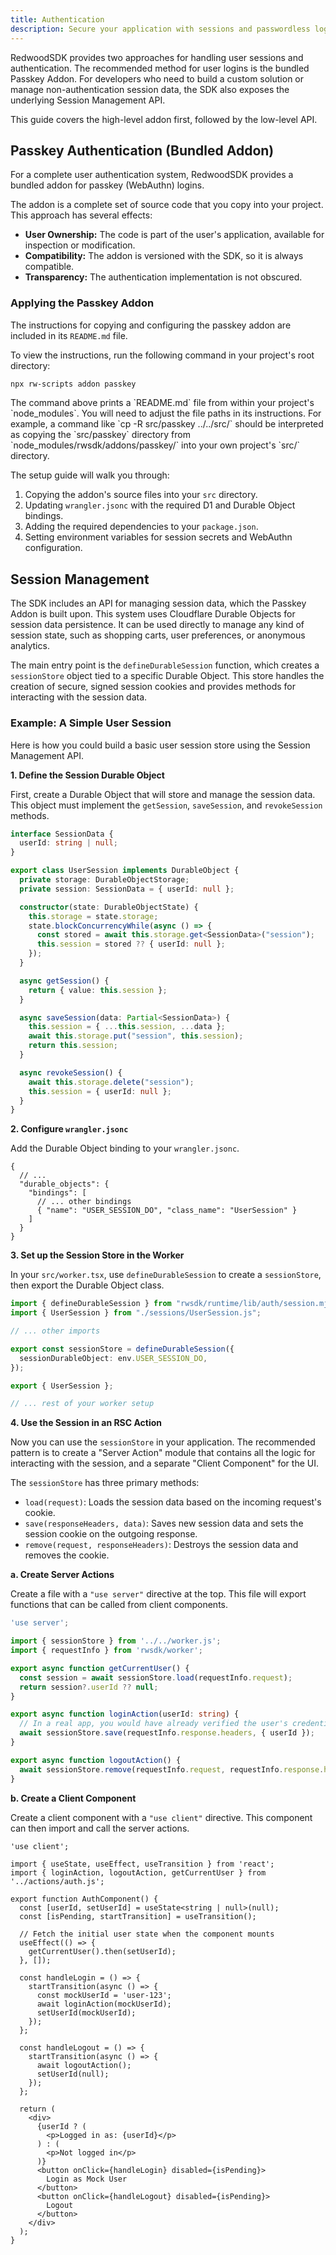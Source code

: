 ```yaml
---
title: Authentication
description: Secure your application with sessions and passwordless login.
---
```


RedwoodSDK provides two approaches for handling user sessions and authentication. The recommended method for user logins is the bundled Passkey Addon. For developers who need to build a custom solution or manage non-authentication session data, the SDK also exposes the underlying Session Management API.

This guide covers the high-level addon first, followed by the low-level API.

## Passkey Authentication (Bundled Addon)

For a complete user authentication system, RedwoodSDK provides a bundled addon for passkey (WebAuthn) logins.

The addon is a complete set of source code that you copy into your project. This approach has several effects:
- **User Ownership:** The code is part of the user's application, available for inspection or modification.
- **Compatibility:** The addon is versioned with the SDK, so it is always compatible.
- **Transparency:** The authentication implementation is not obscured.

### Applying the Passkey Addon

The instructions for copying and configuring the passkey addon are included in its `README.md` file.

To view the instructions, run the following command in your project's root directory:

```bash showLineNumbers=false
npx rw-scripts addon passkey
```

<Aside>
The command above prints a `README.md` file from within your project's `node_modules`. You will need to adjust the file paths in its instructions. For example, a command like `cp -R src/passkey ../../src/` should be interpreted as copying the `src/passkey` directory from `node_modules/rwsdk/addons/passkey/` into your own project's `src/` directory.
</Aside>

The setup guide will walk you through:
1. Copying the addon's source files into your `src` directory.
2. Updating `wrangler.jsonc` with the required D1 and Durable Object bindings.
3. Adding the required dependencies to your `package.json`.
4. Setting environment variables for session secrets and WebAuthn configuration.

## Session Management

The SDK includes an API for managing session data, which the Passkey Addon is built upon. This system uses Cloudflare Durable Objects for session data persistence. It can be used directly to manage any kind of session state, such as shopping carts, user preferences, or anonymous analytics.

The main entry point is the `defineDurableSession` function, which creates a `sessionStore` object tied to a specific Durable Object. This store handles the creation of secure, signed session cookies and provides methods for interacting with the session data.

### Example: A Simple User Session

Here is how you could build a basic user session store using the Session Management API.

**1. Define the Session Durable Object**

First, create a Durable Object that will store and manage the session data. This object must implement the `getSession`, `saveSession`, and `revokeSession` methods.

```typescript title="src/sessions/UserSession.ts"
interface SessionData {
  userId: string | null;
}

export class UserSession implements DurableObject {
  private storage: DurableObjectStorage;
  private session: SessionData = { userId: null };

  constructor(state: DurableObjectState) {
    this.storage = state.storage;
    state.blockConcurrencyWhile(async () => {
      const stored = await this.storage.get<SessionData>("session");
      this.session = stored ?? { userId: null };
    });
  }

  async getSession() {
    return { value: this.session };
  }

  async saveSession(data: Partial<SessionData>) {
    this.session = { ...this.session, ...data };
    await this.storage.put("session", this.session);
    return this.session;
  }

  async revokeSession() {
    await this.storage.delete("session");
    this.session = { userId: null };
  }
}
```

**2. Configure `wrangler.jsonc`**

Add the Durable Object binding to your `wrangler.jsonc`.

```jsonc title="wrangler.jsonc"
{
  // ...
  "durable_objects": {
    "bindings": [
      // ... other bindings
      { "name": "USER_SESSION_DO", "class_name": "UserSession" }
    ]
  }
}
```

**3. Set up the Session Store in the Worker**

In your `src/worker.tsx`, use `defineDurableSession` to create a `sessionStore`, then export the Durable Object class.

```typescript title="src/worker.tsx"
import { defineDurableSession } from "rwsdk/runtime/lib/auth/session.mjs";
import { UserSession } from "./sessions/UserSession.js";

// ... other imports

export const sessionStore = defineDurableSession({
  sessionDurableObject: env.USER_SESSION_DO,
});

export { UserSession };

// ... rest of your worker setup
```

**4. Use the Session in an RSC Action**

Now you can use the `sessionStore` in your application. The recommended pattern is to create a "Server Action" module that contains all the logic for interacting with the session, and a separate "Client Component" for the UI.

The `sessionStore` has three primary methods:
- `load(request)`: Loads the session data based on the incoming request's cookie.
- `save(responseHeaders, data)`: Saves new session data and sets the session cookie on the outgoing response.
- `remove(request, responseHeaders)`: Destroys the session data and removes the cookie.

**a. Create Server Actions**

Create a file with a `"use server"` directive at the top. This file will export functions that can be called from client components.

```typescript title="src/app/actions/auth.ts"
'use server';

import { sessionStore } from '../../worker.js';
import { requestInfo } from 'rwsdk/worker';

export async function getCurrentUser() {
  const session = await sessionStore.load(requestInfo.request);
  return session?.userId ?? null;
}

export async function loginAction(userId: string) {
  // In a real app, you would have already verified the user's credentials
  await sessionStore.save(requestInfo.response.headers, { userId });
}

export async function logoutAction() {
  await sessionStore.remove(requestInfo.request, requestInfo.response.headers);
}
```

**b. Create a Client Component**

Create a client component with a `"use client"` directive. This component can then import and call the server actions.

```tsx title="src/app/components/AuthComponent.tsx"
'use client';

import { useState, useEffect, useTransition } from 'react';
import { loginAction, logoutAction, getCurrentUser } from '../actions/auth.js';

export function AuthComponent() {
  const [userId, setUserId] = useState<string | null>(null);
  const [isPending, startTransition] = useTransition();

  // Fetch the initial user state when the component mounts
  useEffect(() => {
    getCurrentUser().then(setUserId);
  }, []);

  const handleLogin = () => {
    startTransition(async () => {
      const mockUserId = 'user-123';
      await loginAction(mockUserId);
      setUserId(mockUserId);
    });
  };

  const handleLogout = () => {
    startTransition(async () => {
      await logoutAction();
      setUserId(null);
    });
  };

  return (
    <div>
      {userId ? (
        <p>Logged in as: {userId}</p>
      ) : (
        <p>Not logged in</p>
      )}
      <button onClick={handleLogin} disabled={isPending}>
        Login as Mock User
      </button>
      <button onClick={handleLogout} disabled={isPending}>
        Logout
      </button>
    </div>
  );
}
```
